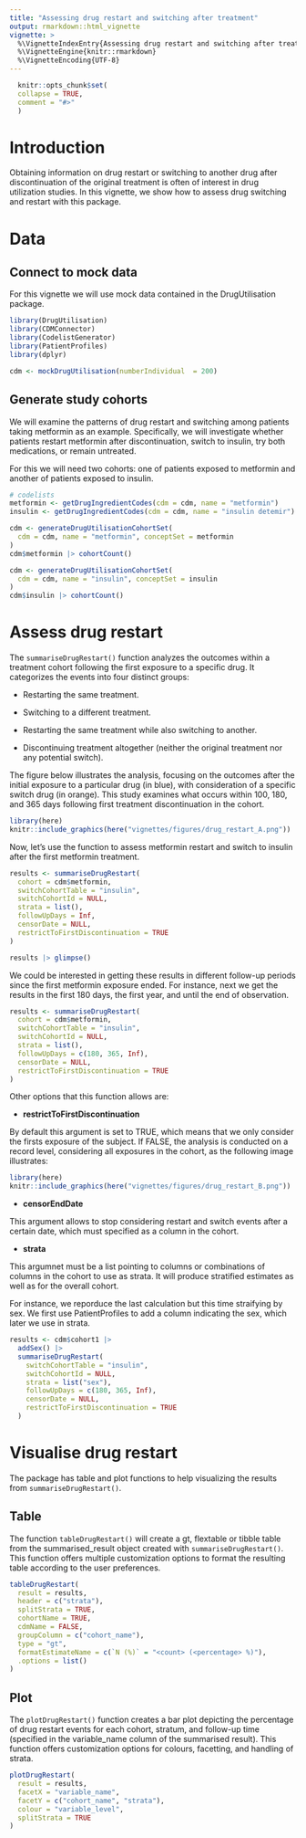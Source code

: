 ```yaml
---
title: "Assessing drug restart and switching after treatment"
output: rmarkdown::html_vignette
vignette: >
  %\VignetteIndexEntry{Assessing drug restart and switching after treatment}
  %\VignetteEngine{knitr::rmarkdown}
  %\VignetteEncoding{UTF-8}
---
```

  
```r
  knitr::opts_chunk$set(
  collapse = TRUE,
  comment = "#>"
  )
```
  
# Introduction
  
Obtaining information on drug restart or switching to another drug after discontinuation of the original treatment is often of interest in drug utilization studies. In this vignette, we show how to assess drug switching and restart with this package.
  
# Data
  
## Connect to mock data
  
For this vignette we will use mock data contained in the DrugUtilisation package. 
  
```r
library(DrugUtilisation)
library(CDMConnector)
library(CodelistGenerator)
library(PatientProfiles)
library(dplyr)

cdm <- mockDrugUtilisation(numberIndividual  = 200)
```

## Generate study cohorts

We will examine the patterns of drug restart and switching among patients taking metformin as an example. Specifically, we will investigate whether patients restart metformin after discontinuation, switch to insulin, try both medications, or remain untreated.

For this we will need two cohorts: one of patients exposed to metformin and another of patients exposed to insulin. 


```r
# codelists
metformin <- getDrugIngredientCodes(cdm = cdm, name = "metformin")
insulin <- getDrugIngredientCodes(cdm = cdm, name = "insulin detemir")

cdm <- generateDrugUtilisationCohortSet(
  cdm = cdm, name = "metformin", conceptSet = metformin
)
cdm$metformin |> cohortCount()

cdm <- generateDrugUtilisationCohortSet(
  cdm = cdm, name = "insulin", conceptSet = insulin
)
cdm$insulin |> cohortCount()
```

# Assess drug restart

The `summariseDrugRestart()` function analyzes the outcomes within a treatment cohort following the first exposure to a specific drug. It categorizes the events into four distinct groups:

- Restarting the same treatment.

- Switching to a different treatment.

- Restarting the same treatment while also switching to another.

- Discontinuing treatment altogether (neither the original treatment nor any potential switch).

The figure below illustrates the analysis, focusing on the outcomes after the initial exposure to a particular drug (in blue), with consideration of a specific switch drug (in orange). This study examines what occurs within 100, 180, and 365 days following first treatment discontinuation in the cohort.

```r
library(here)
knitr::include_graphics(here("vignettes/figures/drug_restart_A.png"))
```

Now, let's use the function to assess metformin restart and switch to insulin after the first metformin treatment.

```r
results <- summariseDrugRestart(
  cohort = cdm$metformin,
  switchCohortTable = "insulin",
  switchCohortId = NULL,
  strata = list(),
  followUpDays = Inf,
  censorDate = NULL,
  restrictToFirstDiscontinuation = TRUE
)

results |> glimpse()
```

We could be interested in getting these results in different follow-up periods since the first metformin exposure ended. For instance, next we get the results in the first 180 days, the first year, and until the end of observation.

```r
results <- summariseDrugRestart(
  cohort = cdm$metformin,
  switchCohortTable = "insulin",
  switchCohortId = NULL,
  strata = list(),
  followUpDays = c(180, 365, Inf),
  censorDate = NULL,
  restrictToFirstDiscontinuation = TRUE
)
```

Other options that this function allows are:

- **restrictToFirstDiscontinuation**

By default this argument is set to TRUE, which means that we only consider the firsts exposure of the subject. If FALSE, the analysis is conducted on a record level, considering all exposures in the cohort, as the following image illustrates:

```r
library(here)
knitr::include_graphics(here("vignettes/figures/drug_restart_B.png"))
```

- **censorEndDate**

This argument allows to stop considering restart and switch events after a certain date, which must specified as a column in the cohort.

- **strata**

This argumnet must be a list pointing to columns or combinations of columns in the cohort to use as strata. It will produce stratified estimates as well as for the overall cohort.

For instance, we reporduce the last calculation but this time straifying by sex. We first use PatientProfiles to add a column indicating the sex, which later we use in strata.

```r
results <- cdm$cohort1 |>
  addSex() |>
  summariseDrugRestart(
    switchCohortTable = "insulin",
    switchCohortId = NULL,
    strata = list("sex"),
    followUpDays = c(180, 365, Inf),
    censorDate = NULL,
    restrictToFirstDiscontinuation = TRUE
  )
```

# Visualise drug restart

The package has table and plot functions to help visualizing the results from `summariseDrugRestart()`.

## Table

The function `tableDrugRestart()` will create a gt, flextable or tibble table from the summarised_result object created with `summariseDrugRestart()`. This function offers multiple customization options to format the resulting table according to the user preferences.

```r
tableDrugRestart(
  result = results,
  header = c("strata"),
  splitStrata = TRUE,
  cohortName = TRUE,
  cdmName = FALSE,
  groupColumn = c("cohort_name"),
  type = "gt",
  formatEstimateName = c(`N (%)` = "<count> (<percentage> %)"),
  .options = list()
)
```

## Plot

The `plotDrugRestart()` function creates a bar plot depicting the percentage of drug restart events for each cohort, stratum, and follow-up time (specified in the variable_name column of the summarised result). This function offers customization options for colours, facetting, and handling of strata.

```r
plotDrugRestart(
  result = results,
  facetX = "variable_name",
  facetY = c("cohort_name", "strata"),
  colour = "variable_level",
  splitStrata = TRUE
)
```
